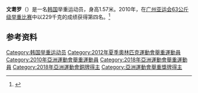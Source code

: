 '''文耈罗'''（{{bd|1990年|5月13日||}}）是一名[[韩国|韩国]]举重运动员，身高1.57米。2010年，在[[广州亚运会|广州亚运会]][[2010年亚洲运动会举重比赛_-_女子63公斤级|63公斤级举重比赛]]中以229千克的成绩获得第四名。<ref>{{cite web |url=http://www.gz2010.cn/info/CHN_CHN/ZB/ZBB101A_WL@@@@@@@@@@@@@@@CHN_number=242948.html |language=zh-hans |title=文耈罗 - 简历 |publisher=2010年广州亚运会官方网站 |accessdate=2012-02-04 |archive-date=2018-09-09 |archive-url=https://web.archive.org/web/20180909150526/http://www.gz2010.cn/info/CHN_CHN/ZB/ZBB101A_WL@@@@@@@@@@@@@@@CHN_number=242948.html |dead-url=no }}</ref>
==参考资料==
<references />
{{DEFAULTSORT:Mun Yu-ra}}
[[Category:韩国举重运动员|Category:韩国举重运动员]]
[[Category:2012年夏季奧林匹克運動會舉重運動員|Category:2012年夏季奧林匹克運動會舉重運動員]]
[[Category:2010年亞洲運動會舉重運動員|Category:2010年亞洲運動會舉重運動員]]
[[Category:2018年亞洲運動會舉重運動員|Category:2018年亞洲運動會舉重運動員]]
[[Category:2018年亞洲運動會銅牌得主|Category:2018年亞洲運動會銅牌得主]]
[[Category:亞洲運動會舉重獎牌得主|Category:亞洲運動會舉重獎牌得主]]